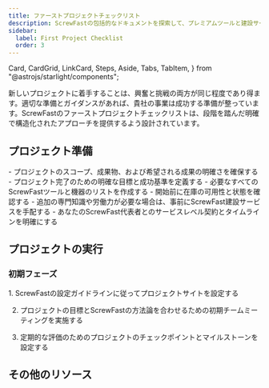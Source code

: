 ```yaml
---
title: ファーストプロジェクトチェックリスト
description: ScrewFastの包括的なドキュメントを探索して、プレミアムツールと建設サービスを詳しく見てください。
sidebar:
  label: First Project Checklist
  order: 3
---
```


  Card,
  CardGrid,
  LinkCard,
  Steps,
  Aside,
  Tabs,
  TabItem,
} from "@astrojs/starlight/components";

新しいプロジェクトに着手することは、興奮と挑戦の両方が同じ程度であり得ます。適切な準備とガイダンスがあれば、貴社の事業は成功する準備が整っています。ScrewFastのファーストプロジェクトチェックリストは、段階を踏んだ明確で構造化されたアプローチを提供するよう設計されています。

## プロジェクト準備

<CardGrid>
  <Card title="スコープと目標">
    - プロジェクトのスコープ、成果物、および希望される成果の明確さを確保する -
    プロジェクト完了のための明確な目標と成功基準を定義する
  </Card>
  <Card title="ツールと機器">
    - 必要なすべてのScrewFastツールと機器のリストを作成する -
    開始前に在庫の可用性と状態を確認する
  </Card>
  <Card title="サービスの手配">
    -
    追加の専門知識や労働力が必要な場合は、事前にScrewFast建設サービスを手配する
    - あなたのScrewFast代表者とのサービスレベル契約とタイムラインを明確にする
  </Card>
</CardGrid>

## プロジェクトの実行

### 初期フェーズ

<Steps>
1. ScrewFastの設定ガイドラインに従ってプロジェクトサイトを設定する

2. プロジェクトの目標とScrewFastの方法論を合わせるための初期チームミーティングを実施する

3. 定期的な評価のためのプロジェクトのチェックポイントとマイルストーンを設定する
</Steps>

## その他のリソース

<CardGrid>
  <LinkCard
    title="詳細なガイド"
    description="ScrewFastツールとサービスの詳細なドキュメントとユーザーマニュアルにアクセスします。"
    href="ja/guides/getting-started"
  />
  <LinkCard
    title="サポート連絡先"
    description="プロジェクト全体で利用可能なScrewFastサポートの連絡先の詳細を手元に保管してください。"
    href="ja/guides/getting-started"
  />
  <LinkCard
    title="高度な学習"
    description="ScrewFastが提供するさらなる教育リソースを探索して、スキルと知識を磨きます。"
    href="ja/guides/getting-started"
  />
</CardGrid>
